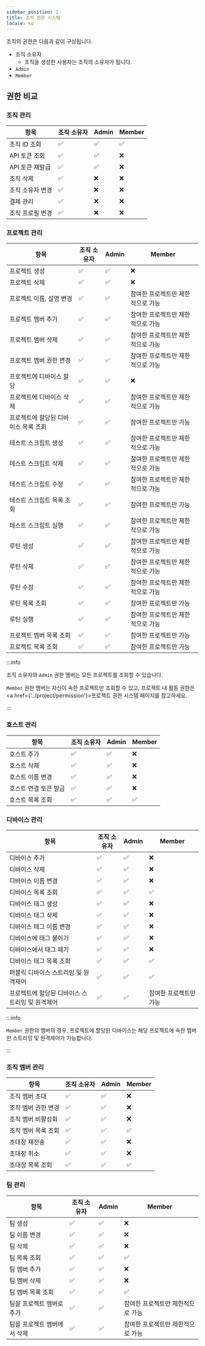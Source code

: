 ```yaml
---
sidebar_position: 2
title: 조직 권한 시스템
locale: ko
---
```


조직의 권한은 다음과 같이 구성됩니다.

- 조직 소유자
  - 조직을 생성한 사용자는 조직의 소유자가 됩니다.
- `Admin`
- `Member`

## 권한 비교

### 조직 관리

| 항목             | 조직 소유자 | Admin | Member |
| ---------------- | ----------- | ----- | ------ |
| 조직 ID 조회     | ✅          | ✅    | ✅     |
| API 토큰 조회    | ✅          | ✅    | ❌     |
| API 토큰 재발급  | ✅          | ✅    | ❌     |
| 조직 삭제        | ✅          | ❌    | ❌     |
| 조직 소유자 변경 | ✅          | ❌    | ❌     |
| 결제 관리        | ✅          | ❌    | ❌     |
| 조직 프로필 변경 | ✅          | ❌    | ❌     |

### 프로젝트 관리

| 항목                                 | 조직 소유자 | Admin | Member                            |
| ------------------------------------ | ----------- | ----- | --------------------------------- |
| 프로젝트 생성                        | ✅          | ✅    | ❌                                |
| 프로젝트 삭제                        | ✅          | ✅    | ❌                                |
| 프로젝트 이름, 설명 변경             | ✅          | ✅    | 참여한 프로젝트만 제한적으로 가능 |
| 프로젝트 멤버 추가                   | ✅          | ✅    | 참여한 프로젝트만 제한적으로 가능 |
| 프로젝트 멤버 삭제                   | ✅          | ✅    | 참여한 프로젝트만 제한적으로 가능 |
| 프로젝트 멤버 권한 변경              | ✅          | ✅    | 참여한 프로젝트만 제한적으로 가능 |
| 프로젝트에 디바이스 할당             | ✅          | ✅    | ❌                                |
| 프로젝트에 디바이스 삭제             | ✅          | ✅    | 참여한 프로젝트만 제한적으로 가능 |
| 프로젝트에 할당된 디바이스 목록 조회 | ✅          | ✅    | 참여한 프로젝트만 가능            |
| 테스트 스크립트 생성                 | ✅          | ✅    | 참여한 프로젝트만 제한적으로 가능 |
| 테스트 스크립트 삭제                 | ✅          | ✅    | 참여한 프로젝트만 제한적으로 가능 |
| 테스트 스크립트 수정                 | ✅          | ✅    | 참여한 프로젝트만 제한적으로 가능 |
| 테스트 스크립트 목록 조회            | ✅          | ✅    | 참여한 프로젝트만 가능            |
| 테스트 스크립트 실행                 | ✅          | ✅    | 참여한 프로젝트만 제한적으로 가능 |
| 루틴 생성                            | ✅          | ✅    | 참여한 프로젝트만 제한적으로 가능 |
| 루틴 삭제                            | ✅          | ✅    | 참여한 프로젝트만 제한적으로 가능 |
| 루틴 수정                            | ✅          | ✅    | 참여한 프로젝트만 제한적으로 가능 |
| 루틴 목록 조회                       | ✅          | ✅    | 참여한 프로젝트만 가능            |
| 루틴 실행                            | ✅          | ✅    | 참여한 프로젝트만 제한적으로 가능 |
| 프로젝트 멤버 목록 조회              | ✅          | ✅    | 참여한 프로젝트만 가능            |
| 프로젝트 목록 조회                   | ✅          | ✅    | 참여한 프로젝트만 가능            |

:::info

조직 소유자와 <code>Admin</code> 권한 멤버는 모든 프로젝트를 조회할 수 있습니다.

<code>Member</code> 권한 멤버는 자신이 속한 프로젝트만 조회할 수 있고, 프로젝트 내
활동 권한은 <a href={'../project/permission'}>프로젝트 권한 시스템</a> 페이지를 참고하세요.

:::

### 호스트 관리

| 항목                  | 조직 소유자 | Admin | Member |
| --------------------- | ----------- | ----- | ------ |
| 호스트 추가           | ✅          | ✅    | ❌     |
| 호스트 삭제           | ✅          | ✅    | ❌     |
| 호스트 이름 변경      | ✅          | ✅    | ❌     |
| 호스트 연결 토큰 발금 | ✅          | ✅    | ❌     |
| 호스트 목록 조회      | ✅          | ✅    | ✅     |

### 디바이스 관리

| 항목                                            | 조직 소유자 | Admin | Member                 |
| ----------------------------------------------- | ----------- | ----- | ---------------------- |
| 디바이스 추가                                   | ✅          | ✅    | ❌                     |
| 디바이스 삭제                                   | ✅          | ✅    | ❌                     |
| 디바이스 이름 변경                              | ✅          | ✅    | ❌                     |
| 디바이스 목록 조회                              | ✅          | ✅    | ✅                     |
| 디바이스 태그 생성                              | ✅          | ✅    | ❌                     |
| 디바이스 태그 삭제                              | ✅          | ✅    | ❌                     |
| 디바이스 태그 이름 변경                         | ✅          | ✅    | ❌                     |
| 디바이스에 태그 붙이기                          | ✅          | ✅    | ❌                     |
| 디바이스에서 태그 떼기                          | ✅          | ✅    | ❌                     |
| 디바이스 태그 목록 조회                         | ✅          | ✅    | ✅                     |
| 퍼블릭 디바이스 스트리밍 및 원격제어            | ✅          | ✅    | ✅                     |
| 프로젝트에 할당된 디바이스 스트리밍 및 원격제어 | ✅          | ✅    | 참여한 프로젝트만 가능 |

:::info

<code>Member</code> 권한의 멤버의 경우, 프로젝트에 할당된 디바이스는 해당 프로젝트에
속한 멤버만 스트리밍 및 원격제어가 가능합니다.

:::

### 조직 멤버 관리

| 항목                | 조직 소유자 | Admin | Member |
| ------------------- | ----------- | ----- | ------ |
| 조직 멤버 초대      | ✅          | ✅    | ❌     |
| 조직 멤버 권한 변경 | ✅          | ✅    | ❌     |
| 조직 멤버 비활성화  | ✅          | ✅    | ❌     |
| 조직 멤버 목록 조회 | ✅          | ✅    | ✅     |
| 초대장 재전송       | ✅          | ✅    | ❌     |
| 초대장 취소         | ✅          | ✅    | ❌     |
| 초대장 목록 조회    | ✅          | ✅    | ✅     |

### 팀 관리

| 항목                        | 조직 소유자 | Admin | Member                            |
| --------------------------- | ----------- | ----- | --------------------------------- |
| 팀 생성                     | ✅          | ✅    | ❌                                |
| 팀 이름 변경                | ✅          | ✅    | ❌                                |
| 팀 삭제                     | ✅          | ✅    | ❌                                |
| 팀 목록 조회                | ✅          | ✅    | ✅                                |
| 팀 멤버 추가                | ✅          | ✅    | ❌                                |
| 팀 멤버 삭제                | ✅          | ✅    | ❌                                |
| 팀 멤버 목록 조회           | ✅          | ✅    | ✅                                |
| 팀을 프로젝트 멤버로 추가   | ✅          | ✅    | 참여한 프로젝트만 제한적으로 가능 |
| 팀을 프로젝트 멤버에서 삭제 | ✅          | ✅    | 참여한 프로젝트만 제한적으로 가능 |
